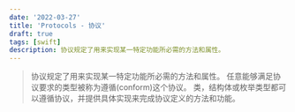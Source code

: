 ```yaml
---
date: '2022-03-27'
title: 'Protocols - 协议'
draft: true
tags: [swift]
description: 协议规定了用来实现某一特定功能所必需的方法和属性。
---
```


> 协议规定了用来实现某一特定功能所必需的方法和属性。
> 任意能够满足协议要求的类型被称为遵循(conform)这个协议。
> 类，结构体或枚举类型都可以遵循协议，并提供具体实现来完成协议定义的方法和功能。
